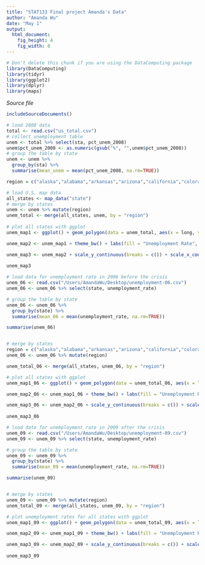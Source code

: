 ```yaml
---
title: "STAT133 Final project Amanda's Data"
author: "Amanda Wu"
date: "May 1"
output: 
  html_document:
    fig_height: 4
    fig_width: 8
---
```

<!-- Don't edit in between this line and the one below -->
```r
# Don't delete this chunk if you are using the DataComputing package
library(DataComputing)
library(tidyr)
library(ggplot2)
library(dplyr)
library(maps)
```
*Source file* 
```r
includeSourceDocuments()
```
<!-- Don't edit the material above this line -->

```r
# load 2008 data
total <- read.csv("us_total.csv")
# collect unemployment table
unem <- total %>% select(sta, pct_unem_2008) 
unem$pct_unem_2008 <- as.numeric(gsub("%", "",unem$pct_unem_2008))
# group the table by state
unem <- unem %>%
  group_by(sta) %>% 
  summarise(mean_unem = mean(pct_unem_2008, na.rm=TRUE))

region = c("alaska","alabama","arkansas","arizona","california","colorado","connecticut","district of columbia","delaware","florida","georgia","hawaii","iowa","idaho","illinois","indiana","kansas","kentucky","louisiana","massachusetts","maryland","maine","michigan","minnesota","missouri","mississippi","montana","north carolina","north dakota", "nebraska","new hampshire", "new jersey","new mexico", "nevada", "new york", "ohio","oklahoma","oregon","pennsylvania","puerto rico","rhode island", "south carolina","south dakota","tennessee","texas","utah","virginia","vermont", "washington", "wisconsin", "west virginia","wyoming")

# load U.S. map data
all_states <- map_data("state")
# merge by states
unem <- unem %>% mutate(region)
unem_total <- merge(all_states, unem, by = "region")
                                                           
# plot all states with ggplot 
unem_map1 <- ggplot() + geom_polygon(data = unem_total, aes(x = long, y = lat, group = group, fill = unem_total$mean_unem), col = "white") + scale_fill_continuous(low = "thistle2", high = "darkred", guide="colorbar")

unem_map2 <- unem_map1 + theme_bw() + labs(fill = "Unemployment Rate", title = "Average Unemployment Rate by State in 2008")

unem_map3 <- unem_map2 + scale_y_continuous(breaks = c()) + scale_x_continuous(breaks = c()) + theme(panel.border = element_blank())
                                                            
unem_map3
```

```r
# load data for unemployment rate in 2006 before the crisis
unem_06 <- read.csv("/Users/AmandaWu/Desktop/unemployment-06.csv")
unem_06 <- unem_06 %>% select(state, unemployment_rate) 

# group the table by state
unem_06 <- unem_06 %>%
  group_by(state) %>% 
  summarise(mean_06 = mean(unemployment_rate, na.rm=TRUE))

summarise(unem_06)


# merge by states
region = c("alaska","alabama","arkansas","arizona","california","colorado","connecticut","district of columbia","delaware","florida","georgia","hawaii","iowa","idaho","illinois","indiana","kansas","kentucky","louisiana","massachusetts","maryland","maine","michigan","minnesota","missouri","mississippi","montana","north carolina","north dakota", "nebraska","new hampshire", "new jersey","new mexico", "nevada", "new york", "ohio","oklahoma","oregon","pennsylvania","rhode island", "south carolina","south dakota","tennessee","texas","utah","virginia","vermont", "washington", "wisconsin", "west virginia","wyoming")
unem_06 <- unem_06 %>% mutate(region)

unem_total_06 <- merge(all_states, unem_06, by = "region")

# plot all states with ggplot 
unem_map1_06 <- ggplot() + geom_polygon(data = unem_total_06, aes(x = long, y = lat, group = group, fill = unem_total_06$mean_06), col = "white") + scale_fill_continuous(low = "thistle2", high = "darkred", guide="colorbar")

unem_map2_06 <- unem_map1_06 + theme_bw() + labs(fill = "Unemployment Rate", title = "Average Unemployment Rate by State in 2006")

unem_map3_06 <- unem_map2_06 + scale_y_continuous(breaks = c()) + scale_x_continuous(breaks = c()) + theme(panel.border = element_blank())
                                                            
unem_map3_06

```



```r
# load data for unemployment rate in 2009 after the crisis
unem_09 <- read.csv("/Users/AmandaWu/Desktop/unemployment-09.csv")
unem_09 <- unem_09 %>% select(state, unemployment_rate) 

# group the table by state
unem_09 <- unem_09 %>%
  group_by(state) %>% 
  summarise(mean_09 = mean(unemployment_rate, na.rm=TRUE))

summarise(unem_09)


# merge by states
unem_09 <- unem_09 %>% mutate(region)
unem_total_09 <- merge(all_states, unem_09, by = "region")

# plot unemployment rates for all states with ggplot 
unem_map1_09 <- ggplot() + geom_polygon(data = unem_total_09, aes(x = long, y = lat, group = group, fill = unem_total_09$mean_09), col = "white") + scale_fill_continuous(low = "thistle2", high = "darkred", guide="colorbar")

unem_map2_09 <- unem_map1_09 + theme_bw() + labs(fill = "Unemployment Rate", title = "Average Unemployment Rate by State in 2009")

unem_map3_09 <- unem_map2_09 + scale_y_continuous(breaks = c()) + scale_x_continuous(breaks = c()) + theme(panel.border = element_blank())
                                                            
unem_map3_09
```







































